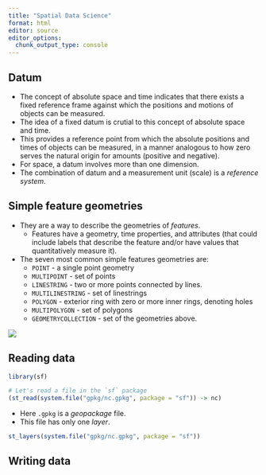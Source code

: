 ```yaml
---
title: "Spatial Data Science"
format: html
editor: source
editor_options: 
  chunk_output_type: console
---
```


## Datum
- The concept of absolute space and time indicates that there exists a fixed reference frame against which the positions and motions of objects can be measured.
- The idea of a fixed datum is crutial to this concept of absolute space and time.
- This provides a reference point from which the absolute positions and times of objects can be measured, in a manner analogous to how zero serves the natural origin for amounts (positive and negative).
- For space, a datum involves more than one dimension.
- The combination of datum and a measurement unit (scale) is a *reference system*.

## Simple feature geometries
- They are a way to describe the geometries of *features*.
  - Features have a geometry, time properties, and attributes (that could include labels that describe the feature and/or have values that quantitatively measure it).
- The seven most common simple features geometries are:    
  - `POINT` - a single point geometry
  - `MULTIPOINT` - set of points
  - `LINESTRING` - two or more points connected by lines.
  - `MULTILINESTRING` - set of linestrings
  - `POLYGON` - exterior ring with zero or more inner rings, denoting holes
  - `MULTIPOLYGON` - set of polygons
  - `GEOMETRYCOLLECTION` - set of  the geometries above.
  
![](https://r-spatial.org/book/03-Geometries_files/figure-html/fig-sfgeometries-1.png)
  
## Reading data

```r
library(sf)

# Let's read a file in the `sf` package
(st_read(system.file("gpkg/nc.gpkg", package = "sf")) -> nc)
```

- Here `.gpkg` is a *geopackage* file.
- This file has only one *layer*.

```r
st_layers(system.file("gpkg/nc.gpkg", package = "sf"))
```


## Writing data

```r

```


